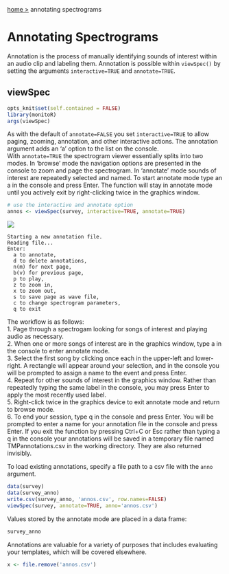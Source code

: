 <a href="index.md">home ></a><p style="display:inline;">annotating spectrograms</p>    

# Annotating Spectrograms
Annotation is the process of manually identifying sounds of interest within an audio clip and labeling them. Annotation is possible within `viewSpec()` by setting the arguments `interactive=TRUE` and `annotate=TRUE`.

## viewSpec
```r
opts_knit$set(self.contained = FALSE)
library(monitoR)
args(viewSpec)
```
As with the default of `annotate=FALSE` you set `interactive=TRUE` to allow paging, zooming, annotation, and other interactive actions. The annotation argument adds an 'a' option to the list on the console.  
With `annotate=TRUE` the spectrogram viewer essentially splits into two modes. In 'browse' mode the navigation options are presented in the console to zoom and page the spectrogram. In 'annotate' mode sounds of interest are repeatedly selected and named. To start annotate mode type an a in the console and press Enter. The function will stay in annotate mode until you actively exit by right-clicking twice in the graphics window.  

```r
# use the interactive and annotate option
annos <- viewSpec(survey, interactive=TRUE, annotate=TRUE)
```
![](img/annotation1.png)

```
Starting a new annotation file.
Reading file...
Enter: 
  a to annotate, 
  d to delete annotations, 
  n(m) for next page, 
  b(v) for previous page, 
  p to play, 
  z to zoom in, 
  x to zoom out, 
  s to save page as wave file, 
  c to change spectrogram parameters, 
  q to exit
```

The workflow is as follows:  
  1.  Page through a spectrogam looking for songs of interest and playing audio as necessary.  
  2.  When one or more songs of interest are in the graphics window, type a in the console to enter annotate mode.  
  3.  Select the first song by clicking once each in the upper-left and lower-right. A rectangle will appear around your selection, and in the console you will be prompted to assign a name to the event and press Enter.  
  4.  Repeat for other sounds of interest in the graphics window. Rather than repeatedly typing the same label in the console, you may press Enter to apply the most recently used label.  
  5.  Right-click twice in the graphics device to exit annotate mode and return to browse mode.  
  6.  To end your session, type q in the console and press Enter. You will be prompted to enter a name for your annotation file in the console and press Enter. If you exit the function by pressing Ctrl+C or Esc rather than typing a q in the console your annotations will be saved in a temporary file named TMPannotations.csv in the working directory. They are also returned invisibly.  

To load existing annotations, specify a file path to a csv file with the `anno` argument.

```r
data(survey)
data(survey_anno)
write.csv(survey_anno, 'annos.csv', row.names=FALSE)
viewSpec(survey, annotate=TRUE, anno='annos.csv')
```

Values stored by the annotate mode are placed in a data frame:

```r
survey_anno
```

Annotations are valuable for a variety of purposes that includes evaluating your templates, which will be covered elsewhere.

```r
x <- file.remove('annos.csv')
```







